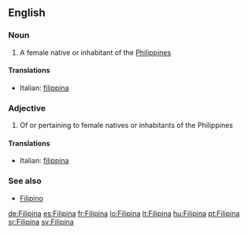 ==English==

===Noun===
{{en-noun}}

# A female native or inhabitant of the [[Philippines]]

====Translations====
{{top}}
*Italian: [[filippina]] {{f}}
{{mid}}

{{bottom}}

===Adjective===
{{en-adj|-}}

# Of or pertaining to female natives or inhabitants of the Philippines

====Translations====
{{top}}
*Italian: [[filippina]]
{{mid}}

{{bottom}}

===See also===
*[[Filipino]]

[[de:Filipina]]
[[es:Filipina]]
[[fr:Filipina]]
[[lo:Filipina]]
[[lt:Filipina]]
[[hu:Filipina]]
[[pt:Filipina]]
[[sr:Filipina]]
[[sv:Filipina]]